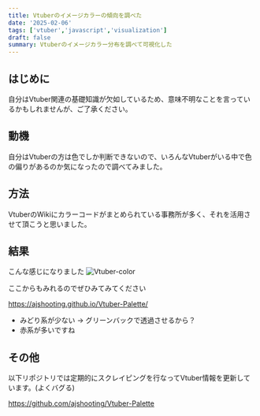 ```yaml
---
title: Vtuberのイメージカラーの傾向を調べた
date: '2025-02-06'
tags: ['vtuber','javascript','visualization']
draft: false
summary: Vtuberのイメージカラー分布を調べて可視化した
---
```


## はじめに
自分はVtuber関連の基礎知識が欠如しているため、意味不明なことを言っているかもしれませんが、ご了承ください。

## 動機
自分はVtuberの方は色でしか判断できないので、いろんなVtuberがいる中で色の偏りがあるのか気になったので調べてみました。

## 方法
VtuberのWikiにカラーコードがまとめられている事務所が多く、それを活用させて頂こうと思いました。

## 結果
こんな感じになりました
![Vtuber-color](/static/images/20250205/Vtuber-color.png)

ここからもみれるのでぜひみてみてください

https://ajshooting.github.io/Vtuber-Palette/

- みどり系が少ない -> グリーンバックで透過させるから？
- 赤系が多いですね

## その他
以下リポジトリでは定期的にスクレイピングを行なってVtuber情報を更新しています。(よくバグる)

https://github.com/ajshooting/Vtuber-Palette
